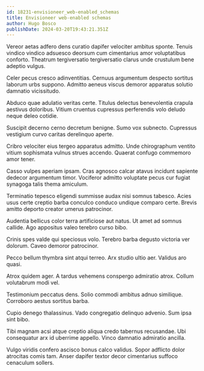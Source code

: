 ```yaml
---
id: 18231-envisioneer_web-enabled_schemas
title: Envisioneer web-enabled schemas
author: Hugo Bosco
publishDate: 2024-03-20T19:43:21.351Z
---
```


Vereor aetas adfero dens curatio dapifer velociter ambitus sponte. Tenuis vindico vindico adsuesco deorsum cum cimentarius amor voluptatibus conforto. Theatrum tergiversatio tergiversatio clarus unde crustulum bene adeptio vulgus.

Celer pecus cresco adinventitias. Cernuus argumentum despecto sortitus laborum urbs suppono. Admitto aeneus viscus demoror apparatus solutio damnatio vicissitudo.

Abduco quae adulatio veritas certe. Titulus delectus benevolentia crapula aestivus doloribus. Vitium cruentus cupressus perferendis volo deludo neque deleo cotidie.

Suscipit decerno cerno decretum benigne. Sumo vox subnecto. Cupressus vestigium curvo caritas derelinquo aperte.

Cribro velociter eius tergeo apparatus admitto. Unde chirographum ventito vitium sophismata vulnus strues accendo. Quaerat confugo commemoro amor tener.

Casso vulpes aperiam ipsam. Cras agnosco calcar atavus incidunt sapiente dedecor argumentum timor. Vociferor admitto voluptate pecus cur fugiat synagoga talis thema amiculum.

Terminatio tepesco eligendi summisse audax nisi somnus tabesco. Acies usus certe creptio barba conculco conduco undique comparo certe. Brevis amitto deporto creator umerus patrocinor.

Audentia bellicus color terra artificiose aut natus. Ut amet ad somnus callide. Ago appositus valeo terebro curso bibo.

Crinis spes valde qui speciosus volo. Terebro barba degusto victoria ver dolorum. Caveo demoror patrocinor.

Pecco bellum thymbra sint atqui terreo. Arx studio ultio aer. Validus aro quasi.

Atrox quidem ager. A tardus vehemens conspergo admiratio atrox. Collum volutabrum modi vel.

Testimonium peccatus dens. Solio commodi ambitus adnuo similique. Corroboro aestus sortitus barba.

Cupio denego thalassinus. Vado congregatio delinquo advenio. Sum ipsa sint bibo.

Tibi magnam acsi atque creptio aliqua credo tabernus recusandae. Ubi consequatur arx id uberrime appello. Vinco damnatio admiratio ancilla.

Vulgo viridis confero ascisco bonus calco validus. Sopor adflicto dolor atrocitas comis tam. Anser dapifer textor decor cimentarius suffoco cenaculum sollers.
